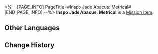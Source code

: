 <%-- [PAGE_INFO]
PageTitle=#Inspo Jade Abacus: Metrical#
[END_PAGE_INFO] --%>
{{Item Infobox
|id          = 140270
|image       = Item Inspo Jade Abacus- Metrical.png
|type        = Mission Item
|invCategory = Missions
|rarity      = 3
|effect      = 
|description = A Jade Abacus that stores machine learning data and codes. It is used to help Cong write poems.
}}
{{Description|''"They say 'Poetry cannot be about technology, as it is not romantic,' but technology can be romantic, right?"''}}
'''Inspo Jade Abacus: Metrical''' is a [[Mission Item]].

==Other Languages==
{{Other Languages
|en   = Inspo Jade Abacus: Metrical
|zhs  = 灵感玉兆•格律
|zht  = 靈感玉兆•格律
|ja   = 着想玉兆・格律
|ko   = 영감 옥조•운율
|es   = Ábaco de jade inspirador: Métrica
|fr   = Boulier de jade d'inspi' métrique
|ru   = Счёты вдохновения: Рифма
|th   = Inspo Jade Abacus: ฉันทลักษณ์
|vi   = Bàn Tính Ngọc Linh Cảm - Niêm Luật
|de   = Inspirierender Jade-Abakus: Metrisch
|id   = Chip Inspirasi Jade Abacus: Metrik
|pt   = Ábaco de Jade de Inspiração: Métrico
}}

==Change History==
{{Change History|1.2}}